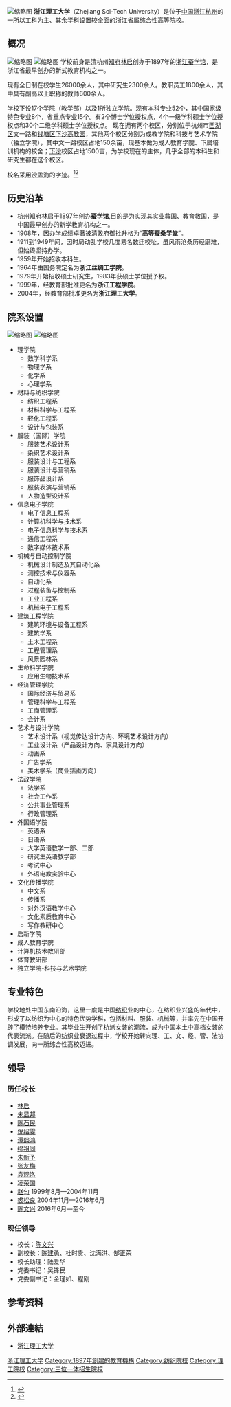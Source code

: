 {{Infobox University |
| Name = 浙江理工大学
| EnglishName = Zhejiang Sci-Tech University
| SealImage = [[File:zstu.edu.jpg|200px]] 
| SealInfo = 
| Motto = 厚德、致远、博学、敦行
| Established = 1897年
| Type = 公立大学
| President =  [[陈文兴|陈文兴]]<ref >{{cite web |url=http://news.163.com/16/0624/14/BQB5SEQ600014JB5.html |language= |title=浙江任免季晓斌、徐敏俊、曹水萍、劳晓峰、王俭、陈文兴等职务 |publisher=中国经济网 |date=2016-06-24 |accessdate= |archive-url=https://web.archive.org/web/20160809123509/http://news.163.com/16/0624/14/BQB5SEQ600014JB5.html |archive-date=2016-08-09 |dead-url=yes }}</ref>
| Location = {{CHNML}}[[浙江省|浙江省]][[杭州市|杭州市]]
| Campus = [[下沙|下沙]]、文一
| Area   = 2100亩
| Department = 
| Faculty = 1800
| Professor = 
| Associate Professor = 
| Assistant Professor = 
| Lecturer = 
| Student = 26000
| Undergraduate =  
| Postgraduate = 
| Website = http://www.zstu.edu.cn/
|}}
[[File:202001_Gate_of_Zhejiang_Sci-Tech_University.jpg|缩略图]]
'''浙江理工大学'''（Zhejiang Sci-Tech University）是位于[[中国|中国]][[浙江|浙江]][[杭州|杭州]]的一所以工科为主、其余学科设置较全面的浙江省属综合性[[高等院校|高等院校]]。

==概况==
[[File:Zhejiang_Sci-Tech_University_30.JPG|缩略图]]
[[File:Zhejiang_Sci-Tech_University_27.JPG|缩略图]]
学校前身是[[清|清]]杭州[[知府|知府]][[林启|林启]]创办于1897年的[[浙江蚕学馆|浙江蚕学馆]]，是浙江省最早创办的新式教育机构之一。

现有全日制在校学生26000余人，其中研究生2300余人。教职员工1800余人，其中具有副高以上职称的教师600余人。

学校下设17个学院（教学部）以及1所独立学院。现有本科专业52个，其中国家级特色专业8个，省重点专业15个。有2个博士学位授权点，4个一级学科硕士学位授权点和30个二级学科硕士学位授权点。
现在拥有两个校区，分别位于杭州市[[西湖区_(杭州市)|西湖区]]文一路和[[钱塘区|钱塘区]][[下沙高教园|下沙高教园]]，其他两个校区分别为成教学院和科技与艺术学院（独立学院），其中文一路校区占地150余亩，现基本做为成人教育学院、下属培训机构的校舍；[[下沙|下沙]]校区占地1500亩，为学校现在的主体，几乎全部的本科生和研究生都在这个校区。

校名采用[[沙孟海|沙孟海]]的字迹。<ref>{{cite web |url=http://culture.zstu.edu.cn/Art/Art_345/Art_345_556.html |language= |title=浙江理工大学视觉形象识别系统管理办法 |publisher=浙江理工大学 |date=2010-04-14 |accessdate= |deadurl=yes |archiveurl=https://web.archive.org/web/20160324123507/http://culture.zstu.edu.cn/Art/Art_345/Art_345_556.html |archivedate=2016-03-24 }}</ref><ref>{{cite web |url=http://cxnews.cnnb.com.cn/system/2015/10/12/011283988.shtml |language= |title=知道浙江这些东西的校名都是谁写的吗？ |publisher=慈溪新闻网 |date=2015年10月12日 |accessdate= |archive-url=https://web.archive.org/web/20160324100819/http://cxnews.cnnb.com.cn/system/2015/10/12/011283988.shtml |archive-date=2016年3月24日 |dead-url=yes }}</ref>

==历史沿革==
*杭州知府林启于1897年创办'''蚕学馆''',目的是为实现其实业救国、教育救国，是中国最早创办的新学教育机构之一。
*1908年，因办学成绩卓著被清政府御批升格为“'''高等蚕桑学堂'''”。
*1911到1949年间，因时局动乱学校几度易名数迁校址，虽风雨沧桑历经磨难，但始终坚持办学。
*1959年开始招收本科生。{{FACT}}
*1964年由国务院定名为'''浙江丝绸工学院'''。
*1979年开始招收硕士研究生，1983年获硕士学位授予权。
*1999年，经教育部批准更名为'''浙江工程学院'''。
*2004年，经教育部批准更名为'''浙江理工大学'''。

==院系设置==
[[File:Zhejiang_Sci-Tech_University_48.JPG|缩略图]]
[[File:Zhejiang_Sci-Tech_University_15.JPG|缩略图]]
*理学院
**数学科学系
**物理学系
**化学系
**心理学系
*材料与纺织学院
**纺织工程系
**材料科学与工程系
**轻化工程系
**设计与包装系
*服装（国际）学院 
**服装艺术设计系
**染织艺术设计系
**服装设计与工程系
**服装设计与营销系
**服饰品设计系
**服装表演与营销系
**人物造型设计系
*信息电子学院
**电子信息工程系
**计算机科学与技术系
**电子信息科学与技术系
**通信工程系
**数字媒体技术系
*机械与自动控制学院
**机械设计制造及其自动化系
**测控技术与仪器系
**自动化系
**过程装备与控制系
**工业工程系
**机械电子工程系
*建筑工程学院
**建筑环境与设备工程系
**建筑学系
**土木工程系
**工程管理系
**风景园林系
*生命科学学院
**应用生物技术系
*经济管理学院
**国际经济与贸易系
**管理科学与工程系
**工商管理系
**会计系
*艺术与设计学院
**艺术设计系（视觉传达设计方向、环境艺术设计方向）
**工业设计系（产品设计方向、家具设计方向）
**动画系
**广告学系
**美术学系（商业插画方向）
*法政学院
**法学系
**社会工作系
**公共事业管理系
**行政管理系
*外国语学院
**英语系
**日语系
**大学英语教学一部、二部
**研究生英语教学部
**考试中心
**外语电教实验中心
*文化传播学院
**中文系
**传播系
**对外汉语教学中心
**文化素质教育中心
**写作教研中心
*启新学院
*成人教育学院
*计算机技术教研部
*体育教研部
*独立学院-科技与艺术学院

==专业特色==
学校地处中国东南沿海，这里一度是中国[[纺织|纺织]]业的中心，在纺织业兴盛的年代中，形成了以纺织为中心的特色优势学科，包括材料、服装、机械等，并率先在中国开辟了[[模特|模特]]培养专业。其毕业生开创了杭派女装的潮流，成为中国本土中高档女装的代表流派。在随后的纺织业衰退过程中，学校开始转向理、工、文、经、管、法协调发展，向一所综合性高校迈进。

== 领导 ==
=== 历任校长 ===
*[[林启|林启]]
*[[朱显邦|朱显邦]]
*[[陈石民|陈石民]]
*[[倪绍雯|倪绍雯]]
*[[谭熙鸿|谭熙鸿]]
*[[缪祖同|缪祖同]]
*[[朱新予|朱新予]]
*[[张友梅|张友梅]]
*[[袁观洛|袁观洛]]
*[[凌荣国|凌荣国]]
*[[赵匀|赵匀]] 1999年8月—2004年11月
*[[裘松良|裘松良]] 2004年11月—2016年6月
*[[陈文兴|陈文兴]] 2016年6月—至今

=== 现任领导 ===
*校长：[[陈文兴|陈文兴]]
*副校长：[[陈建勇|陈建勇]]、杜时贵、沈满洪、郜正荣
*校长助理：陆爱华
*党委书记：吴锋民
*党委副书记：金瑾如、程刚

== 参考资料 ==
{{reflist}}

==外部連結==
{{commons category|Zhejiang Sci-Tech University}}
* [http://www.zstu.edu.cn/ 浙江理工大学] {{Wayback|url=http://www.zstu.edu.cn/ |date=20090327141236 }}

{{浙江高等院校}}
{{下沙高教园区}}
{{normdaten}}

[[Category:浙江理工大学|]]
[[Category:1897年創建的教育機構|Category:1897年創建的教育機構]]
[[Category:纺织院校|Category:纺织院校]]
[[Category:理工院校|Category:理工院校]]
[[Category:三位一体招生院校|Category:三位一体招生院校]]